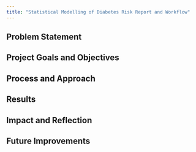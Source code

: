 ```yaml
---
title: "Statistical Modelling of Diabetes Risk Report and Workflow"
---
```


## Problem Statement

## Project Goals and Objectives

## Process and Approach

## Results

## Impact and Reflection

## Future Improvements
